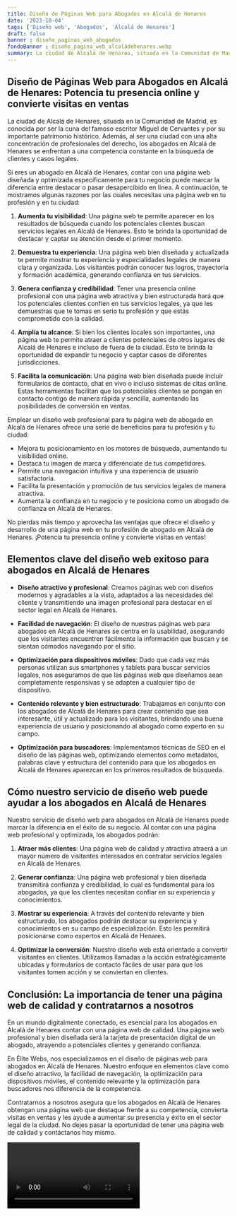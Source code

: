 ```yaml
---
title: Diseño de Páginas Web para Abogados en Alcalá de Henares
date: '2023-10-04'
tags: ['Diseño web', 'Abogados', 'Alcalá de Henares']
draft: false
banner : diseño_paginas_web_abogados
fondoBanner : diseño_pagina_web_alcaládehenares.webp
summary: La ciudad de Alcalá de Henares, situada en la Comunidad de Madrid, es conocida por ser la cuna del famoso escritor Miguel de Cervantes y por su importante patrimonio histórico. Además, al ser una ciudad con una alta concentración de profesionales del derecho, los abogados en Alcalá de Henares se enfrentan a una competencia constante en la búsqueda de clientes y casos legales.
---
```


## Diseño de Páginas Web para Abogados en Alcalá de Henares: Potencia tu presencia online y convierte visitas en ventas

La ciudad de Alcalá de Henares, situada en la Comunidad de Madrid, es conocida por ser la cuna del famoso escritor Miguel de Cervantes y por su importante patrimonio histórico. Además, al ser una ciudad con una alta concentración de profesionales del derecho, los abogados en Alcalá de Henares se enfrentan a una competencia constante en la búsqueda de clientes y casos legales.

Si eres un abogado en Alcalá de Henares, contar con una página web diseñada y optimizada específicamente para tu negocio puede marcar la diferencia entre destacar o pasar desapercibido en línea. A continuación, te mostramos algunas razones por las cuales necesitas una página web en tu profesión y en tu ciudad:

1. **Aumenta tu visibilidad**: Una página web te permite aparecer en los resultados de búsqueda cuando los potenciales clientes buscan servicios legales en Alcalá de Henares. Esto te brinda la oportunidad de destacar y captar su atención desde el primer momento.

2. **Demuestra tu experiencia**: Una página web bien diseñada y actualizada te permite mostrar tu experiencia y especialidades legales de manera clara y organizada. Los visitantes podrán conocer tus logros, trayectoria y formación académica, generando confianza en tus servicios.

3. **Genera confianza y credibilidad**: Tener una presencia online profesional con una página web atractiva y bien estructurada hará que los potenciales clientes confíen en tus servicios legales, ya que les demuestras que te tomas en serio tu profesión y que estás comprometido con la calidad.

4. **Amplía tu alcance**: Si bien los clientes locales son importantes, una página web te permite atraer a clientes potenciales de otros lugares de Alcalá de Henares e incluso de fuera de la ciudad. Esto te brinda la oportunidad de expandir tu negocio y captar casos de diferentes jurisdicciones.

5. **Facilita la comunicación**: Una página web bien diseñada puede incluir formularios de contacto, chat en vivo o incluso sistemas de citas online. Estas herramientas facilitan que los potenciales clientes se pongan en contacto contigo de manera rápida y sencilla, aumentando las posibilidades de conversión en ventas.

Emplear un diseño web profesional para tu página web de abogado en Alcalá de Henares ofrece una serie de beneficios para tu profesión y tu ciudad:

- Mejora tu posicionamiento en los motores de búsqueda, aumentando tu visibilidad online.
- Destaca tu imagen de marca y diferénciate de tus competidores.
- Permite una navegación intuitiva y una experiencia de usuario satisfactoria.
- Facilita la presentación y promoción de tus servicios legales de manera atractiva.
- Aumenta la confianza en tu negocio y te posiciona como un abogado de confianza en Alcalá de Henares.

No pierdas más tiempo y aprovecha las ventajas que ofrece el diseño y desarrollo de una página web en tu profesión de abogado en Alcalá de Henares. ¡Potencia tu presencia online y convierte visitas en ventas!

<GifSeo />

<Cta />

## Elementos clave del diseño web exitoso para abogados en Alcalá de Henares

- **Diseño atractivo y profesional**: Creamos páginas web con diseños modernos y agradables a la vista, adaptados a las necesidades del cliente y transmitiendo una imagen profesional para destacar en el sector legal en Alcalá de Henares.

- **Facilidad de navegación**: El diseño de nuestras páginas web para abogados en Alcalá de Henares se centra en la usabilidad, asegurando que los visitantes encuentren fácilmente la información que buscan y se sientan cómodos navegando por el sitio.

- **Optimización para dispositivos móviles**: Dado que cada vez más personas utilizan sus smartphones y tablets para buscar servicios legales, nos aseguramos de que las páginas web que diseñamos sean completamente responsivas y se adapten a cualquier tipo de dispositivo.

- **Contenido relevante y bien estructurado**: Trabajamos en conjunto con los abogados de Alcalá de Henares para crear contenido que sea interesante, útil y actualizado para los visitantes, brindando una buena experiencia de usuario y posicionando al abogado como experto en su campo.

- **Optimización para buscadores**: Implementamos técnicas de SEO en el diseño de las páginas web, optimizando elementos como metadatos, palabras clave y estructura del contenido para que los abogados en Alcalá de Henares aparezcan en los primeros resultados de búsqueda.

## Cómo nuestro servicio de diseño web puede ayudar a los abogados en Alcalá de Henares

Nuestro servicio de diseño web para abogados en Alcalá de Henares puede marcar la diferencia en el éxito de su negocio. Al contar con una página web profesional y optimizada, los abogados podrán:

1. **Atraer más clientes**: Una página web de calidad y atractiva atraerá a un mayor número de visitantes interesados en contratar servicios legales en Alcalá de Henares.

2. **Generar confianza**: Una página web profesional y bien diseñada transmitirá confianza y credibilidad, lo cual es fundamental para los abogados, ya que los clientes necesitan confiar en su experiencia y conocimientos.

3. **Mostrar su experiencia**: A través del contenido relevante y bien estructurado, los abogados podrán destacar su experiencia y conocimientos en su campo de especialización. Esto les permitirá posicionarse como expertos en Alcalá de Henares.

4. **Optimizar la conversión**: Nuestro diseño web está orientado a convertir visitantes en clientes. Utilizamos llamadas a la acción estratégicamente ubicadas y formularios de contacto fáciles de usar para que los visitantes tomen acción y se conviertan en clientes.

## Conclusión: La importancia de tener una página web de calidad y contratarnos a nosotros

En un mundo digitalmente conectado, es esencial para los abogados en Alcalá de Henares contar con una página web de calidad. Una página web profesional y bien diseñada será la tarjeta de presentación digital de un abogado, atrayendo a potenciales clientes y generando confianza.

En Élite Webs, nos especializamos en el diseño de páginas web para abogados en Alcalá de Henares. Nuestro enfoque en elementos clave como el diseño atractivo, la facilidad de navegación, la optimización para dispositivos móviles, el contenido relevante y la optimización para buscadores nos diferencia de la competencia.

Contratarnos a nosotros asegura que los abogados en Alcalá de Henares obtengan una página web que destaque frente a su competencia, convierta visitas en ventas y les ayude a aumentar su presencia y éxito en el sector legal de la ciudad. No dejes pasar la oportunidad de tener una página web de calidad y contáctanos hoy mismo.

<Video />

<CtaBot job='Abogados' city='Alcalá de Henares'/>

<Gmaps query='Alcalá de Henares+españa+maps' />